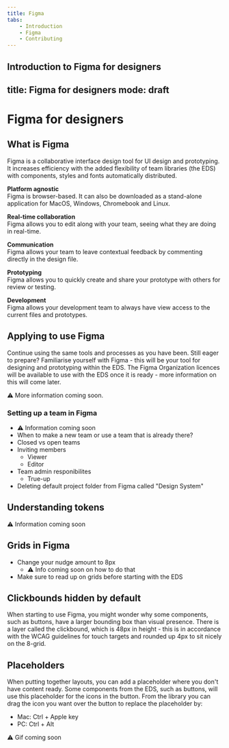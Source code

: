 ```yaml
---
title: Figma
tabs:
    - Introduction
    - Figma
    - Contributing
---
```


Introduction to Figma for designers
---
title: Figma for designers
mode: draft
---

# Figma for designers


## What is Figma

Figma is a collaborative interface design tool for UI design and prototyping. It increases efficiency with the added flexibility of team libraries (the EDS) with components, styles and fonts automatically distributed.

**Platform agnostic**  
Figma is browser-based. It can also be downloaded as a stand-alone application for MacOS, Windows, Chromebook and Linux.

**Real-time collaboration**  
Figma allows you to edit along with your team, seeing what they are doing in real-time.

**Communication**  
Figma allows your team to leave contextual feedback by commenting directly in the design file.

**Prototyping**  
Figma allows you to quickly create and share your prototype with others for review or testing.

**Development**  
Figma allows your development team to always have view access to the current files and prototypes.


## Applying to use Figma

Continue using the same tools and processes as you have been. 
Still eager to prepare? Familiarise yourself with Figma - this will be your tool for designing and prototyping within the EDS. 
The Figma Organization licences will be available to use with the EDS once it is ready - more information on this will come later.

:warning: More information coming soon. 

### Setting up a team in Figma

* :warning: Information coming soon
* When to make a new team or use a team that is already there?
* Closed vs open teams
* Inviting members
    * Viewer
    * Editor
* Team admin responibilites
    * True-up
* Deleting default project folder from Figma called "Design System"


## Understanding tokens

:warning: Information coming soon

<!--
!!!!!!!
Using, choosing, following 
Buttons are set
Icons you can pick - from token colors
-->

## Grids in Figma

* Change your nudge amount to 8px
    * :warning: Info coming soon on how to do that
* Make sure to read up on grids before starting with the EDS

## Clickbounds hidden by default

When starting to use Figma, you might wonder why some components, such as buttons, have a larger bounding box than visual presence. 
There is a layer called the clickbound, which is 48px in height - this is in accordance with the WCAG guidelines for touch targets and rounded up 4px to sit nicely on the 8-grid.

## Placeholders 

When putting together layouts, you can add a placeholder where you don't have content ready. 
Some components from the EDS, such as buttons, will use this placeholder for the icons in the button. 
From the library you can drag the icon you want over the button to replace the placeholder by:
- Mac: Ctrl + Apple key
- PC: Ctrl + Alt

:warning: Gif coming soon

